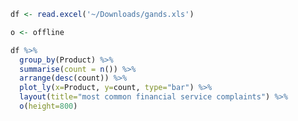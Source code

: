 ```r
df <- read.excel('~/Downloads/gands.xls')

o <- offline

df %>% 
  group_by(Product) %>%
  summarise(count = n()) %>%
  arrange(desc(count)) %>% 
  plot_ly(x=Product, y=count, type="bar") %>%
  layout(title="most common financial service complaints") %>%
  o(height=800)
```